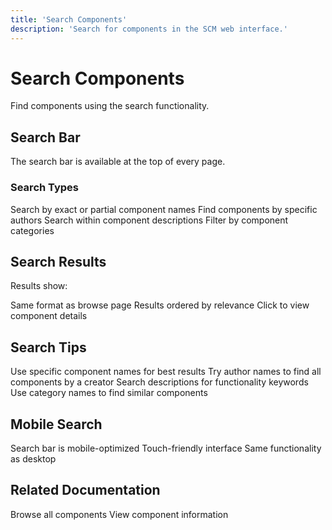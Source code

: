```yaml
---
title: 'Search Components'
description: 'Search for components in the SCM web interface.'
---
```


# Search Components

Find components using the search functionality.

## Search Bar

The search bar is available at the top of every page.

### Search Types

<CardGroup cols={2}>
  <Card title="Component Names" icon="tag">
    Search by exact or partial component names
  </Card>
  <Card title="Author Names" icon="user">
    Find components by specific authors
  </Card>
  <Card title="Descriptions" icon="file-text">
    Search within component descriptions
  </Card>
  <Card title="Categories" icon="tags">
    Filter by component categories
  </Card>
</CardGroup>

## Search Results

Results show:

<CardGroup cols={2}>
  <Card title="Component Cards" icon="card">
    Same format as browse page
  </Card>
  <Card title="Relevance" icon="star">
    Results ordered by relevance
  </Card>
  <Card title="Quick Access" icon="link">
    Click to view component details
  </Card>
</CardGroup>

## Search Tips

<CardGroup cols={2}>
  <Card title="Specific Names" icon="tag">
    Use specific component names for best results
  </Card>
  <Card title="Author Search" icon="user">
    Try author names to find all components by a creator
  </Card>
  <Card title="Description Keywords" icon="file-text">
    Search descriptions for functionality keywords
  </Card>
  <Card title="Category Filter" icon="tags">
    Use category names to find similar components
  </Card>
</CardGroup>

## Mobile Search

<CardGroup cols={2}>
  <Card title="Mobile Optimized" icon="smartphone">
    Search bar is mobile-optimized
  </Card>
  <Card title="Touch-Friendly" icon="touch">
    Touch-friendly interface
  </Card>
  <Card title="Same Functionality" icon="check">
    Same functionality as desktop
  </Card>
</CardGroup>

## Related Documentation

<CardGroup cols={2}>
  <Card title="Browse Components" href="/web/browsing" icon="grid">
    Browse all components
  </Card>
  <Card title="Component Details" href="/web/preview" icon="eye">
    View component information
  </Card>
</CardGroup> 